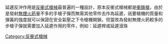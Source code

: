 延遲反沖作用是[[反沖作用_(槍械)|反衝式槍械]]最普遍的一種設計，原本反衝式槍械都是[[衝鋒槍|衝鋒槍]]，由於是發射[[無煙火葯|無煙火葯]]量不多的手槍子彈而無需其他零件去作為延遲，祇要槍機的質量和彈簧的強度就可以保證在安全氣壓之下令槍機開鎖，但當改為發射無煙火葯較多的步槍子彈就需要加入延遲作用的零件，例如：延遲桿或延遲滾珠

[[Category:反衝式槍械|Category:反衝式槍械]]
